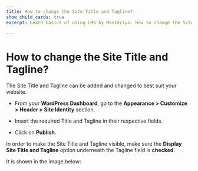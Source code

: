 ---
title: How to change the Site Title and Tagline?
show_child_cards: true
excerpt: Learn basics of using LMS by Masteriyo. How to change the Site Title and Tagline.

---

# How to change the Site Title and Tagline?

The Site Title and Tagline can be added and changed to best suit your website.

- From your **WordPress Dashboard**, go to the **Appearance > Customize > Header > Site Identity** section.

- Insert the required Title and Tagline in their respective fields.

- Click on **Publish**.

In order to make the Site Title and Tagline visible, make sure the **Display Site Title and Tagline** option underneath the Tagline field is **checked**.

It is shown in the image below:

